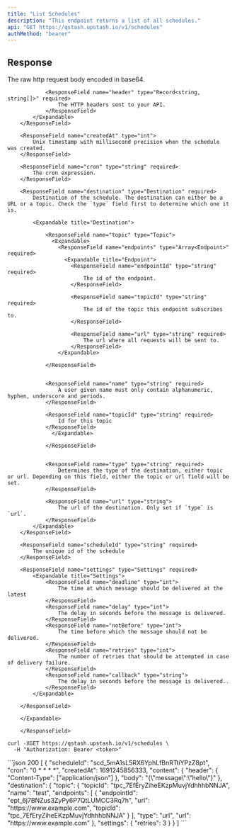 ```yaml
---
title: "List Schedules"
description: "This endpoint returns a list of all schedules."
api: "GET https://qstash.upstash.io/v1/schedules"
authMethod: "bearer"
---
```


## Response

<ResponseField name="Schedules" type="Array<Schedule>" required>
    <Expandable title="Schedule">
        <ResponseField name="content" type="Content" required>
            <Expandable title="Content">
                <ResponseField name="body" type="Array<int>" required>
                    The raw http request body encoded in base64.
                </ResponseField>

                <ResponseField name="header" type="Record<string, string[]>" required>
                    The HTTP headers sent to your API.
                </ResponseField>
            </Expandable>
        </ResponseField>

        <ResponseField name="createdAt" type="int">
            Unix timestamp with millisecond precision when the schedule was created.
        </ResponseField>

        <ResponseField name="cron" type="string" required>
            The cron expression.
        </ResponseField>

        <ResponseField name="destination" type="Destination" required>
            Destination of the schedule. The destination can either be a URL or a topic. Check the `type` field first to determine which one it is.

            <Expandable title="Destination">

                <ResponseField name="topic" type="Topic">
                  <Expandable>
                    <ResponseField name="endpoints" type="Array<Endpoint>" required>
                      <Expandable title="Endpoint">
                        <ResponseField name="endpointId" type="string" required>
                            The id of the endpoint.
                        </ResponseField>

                        <ResponseField name="topicId" type="string" required>
                            The id of the topic this endpoint subscribes to.
                        </ResponseField>

                        <ResponseField name="url" type="string" required>
                            The url where all requests will be sent to.
                        </ResponseField>
                    </Expandable>

                </ResponseField>


                <ResponseField name="name" type="string" required>
                    A user given name must only contain alphanumeric, hyphen, underscore and periods.
                </ResponseField>

                <ResponseField name="topicId" type="string" required>
                    Id for this topic
                </ResponseField>
                  </Expandable>

                </ResponseField>


                <ResponseField name="type" type="string" required>
                    Determines the type of the destination, either topic or url. Depending on this field, either the topic or url field will be set.
                </ResponseField>

                <ResponseField name="url" type="string">
                    The url of the destination. Only set if `type` is `url`.
                </ResponseField>
            </Expandable>
        </ResponseField>

        <ResponseField name="scheduleId" type="string" required>
            The unique id of the schedule
        </ResponseField>

        <ResponseField name="settings" type="Settings" required>
            <Expandable title="Settings">
                <ResponseField name="deadline" type="int">
                    The time at which message should be delivered at the latest
                </ResponseField>
                <ResponseField name="delay" type="int">
                    The delay in seconds before the message is delivered.
                </ResponseField>
                <ResponseField name="notBefore" type="int">
                    The time before which the message should not be delivered.
                </ResponseField>
                <ResponseField name="retries" type="int">
                    The number of retries that should be attempted in case of delivery failure.
                </ResponseField>
                <ResponseField name="callback" type="string">
                    The delay in seconds before the message is delivered..
                </ResponseField>
            </Expandable>

        </ResponseField>

        </Expandable>

        </ResponseField>

<RequestExample>

```shell curl
curl -XGET https://qstash.upstash.io/v1/schedules \
  -H "Authorization: Bearer <token>"
```

</RequestExample>

<ResponseExample>
```json 200
[
  {
    "scheduleId": "scd_5mA1sL5RX6YphLfBnRTtiYPzZ8pt",
    "cron": "0 * * * *",
    "createdAt": 1691245856333,
    "content": {
      "header": {
        "Content-Type": ["application/json"]
      },
      "body": "{\"message\":\"hello\"}"
    },
    "destination": {
      "topic": {
        "topicId": "tpc_7EfEryZiheEKzpMuvjYdhhhbNNJA",
        "name": "test",
        "endpoints": [
          {
            "endpointId": "ept_6j7BNZus3ZyPy6P7QtLUMCC3Rq7h",
            "url": "https://www.example.com",
            "topicId": "tpc_7EfEryZiheEKzpMuvjYdhhhbNNJA"
          }
        ],
      "type": "url",
      "url": "https://www.example.com"
    },
    "settings": {
      "retries": 3
    }
  }
]
```
</ResponseExample>
